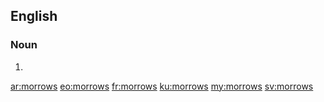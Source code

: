 ==English==

===Noun===
{{head|en}}

# {{plural of|morrow}}

[[ar:morrows]]
[[eo:morrows]]
[[fr:morrows]]
[[ku:morrows]]
[[my:morrows]]
[[sv:morrows]]